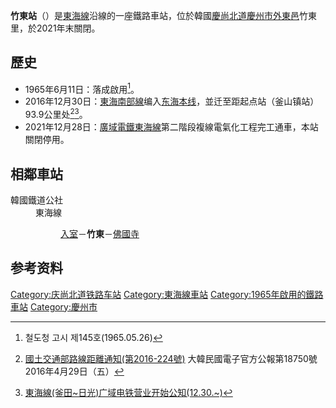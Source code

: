 {{NoteTA |G1=Railway |G2=Transport}}
{{about|韓國慶尚北道已關閉的鐵路車站|其他營業中的同名車站|竹東站}}
{{Infobox station
|livery     = #272727
|name       = 竹東站
|eng_name   = Jukdong
|image      = Jukdong-yok 20080915.jpg
|caption    =
|hangul     = 죽동역
|hanja      = 竹東驛
|rr         = Jukdong-yeok
|mr         = 
|distance   = 93.9km
|lines      = [[東海線|東海線]]
|address    = {{KOR}}[[慶尚北道|慶尚北道]][[慶州市|慶州市]][[外東邑|外東邑]]竹東里250-1
|structure  = 地面車站
|platform   = 
|opened     = 1965年6月11日
|closed     = 2021年12月28日
|adjacent   = {{Adjacent stations|system1=韓國鐵道公社
|line1=東海線|left1=入室|right1=佛國寺|note-left1=3.9km|note-right1=3.9km
}}
}}

'''竹東站'''（{{kor|諺=죽동역|漢=竹東驛|羅=Jukdong yeok|f=y}}）是[[東海線|東海線]]沿線的一座鐵路車站，位於韓國[[慶尚北道|慶尚北道]][[慶州市|慶州市]][[外東邑|外東邑]]竹東里，於2021年末關閉。

== 歷史 ==
*1965年6月11日：落成啟用<ref>철도청 고시 제145호(1965.05.26)</ref>。
*2016年12月30日：[[東海南部線|東海南部線]]编入[[東海線|东海本线]]，並迁至距起点站（釜山镇站）93.9公里处<ref>{{ko icon}}[http://gwanbo.moi.go.kr/gwanbo/dailyGazetteView.gz?ebookSeq=00000000000000001461809311793000&searchDate=&currPage=&linePerPage= 國土交通部路線距離通知(第2016-224號)] {{webarchive|url=https://web.archive.org/web/20170305003247/http://gwanbo.moi.go.kr/gwanbo/dailyGazetteView.gz?ebookSeq=00000000000000001461809311793000&searchDate=&currPage=&linePerPage= |date=2017-03-05 }}大韓民國電子官方公報第18750號2016年4月29日（五）</ref><ref>{{ko icon}}[https://archive.is/20161230111936/http://www.letskorail.com/ebizcom/event/total/EbizcomEventTotallw_cus06101_iframe.do?searchKeyword2=955 東海線(釜田~日光)广域电铁营业开始公知(12.30.~)]</ref>。
*2021年12月28日：[[廣域電鐵東海線|廣域電鐵東海線]]第二階段複線電氣化工程完工通車，本站關閉停用。

== 相鄰車站 ==
;韓國鐵道公社
:東海線
::[[入室站|入室]]－'''竹東'''－[[佛國寺站|佛國寺]]

== 参考资料 ==
{{reflist}}

{{东海线}}

[[Category:庆尚北道铁路车站|Category:庆尚北道铁路车站]]
[[Category:東海線車站|Category:東海線車站]]
[[Category:1965年啟用的鐵路車站|Category:1965年啟用的鐵路車站]]
[[Category:慶州市|Category:慶州市]]